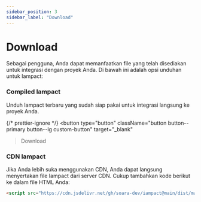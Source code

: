 ```yaml
---
sidebar_position: 3
sidebar_label: "Download"
---
```


# Download

Sebagai pengguna, Anda dapat memanfaatkan file yang telah disediakan untuk integrasi dengan proyek Anda. Di bawah ini adalah opsi unduhan untuk Iampact:

### Compiled Iampact

Unduh Iampact terbaru yang sudah siap pakai untuk integrasi langsung ke proyek Anda.

{/* prettier-ignore */}
<button type="button"
  className="button button--primary button--lg custom-button"
  target="_blank"
>Download</button>

### CDN Iampact

Jika Anda lebih suka menggunakan CDN, Anda dapat langsung menyertakan file Iampact dari server CDN. Cukup tambahkan kode berikut ke dalam file HTML Anda:

```html
<script src="https://cdn.jsdelivr.net/gh/soara-dev/iampact@main/dist/main.js"></script>
```
